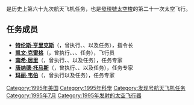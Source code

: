 {{noteTA
|G1=Aero
}}
{{Infobox spaceflight
| operator           = [[美国国家航空航天局|美国国家航空航天局]]
| name               = {{lang|en|STS-70}}
| insignia           = Sts-70-patch.png
| spacecraft         = [[發現號太空梭|發現號太空梭]]
| crew_size          = 5
| launch_site        = 佛罗里达州[[肯尼迪航天中心|肯尼迪航天中心]]<br />{{lang|en|LC 39B}}
| landing_site       = 佛罗里达州[[肯尼迪航天中心|肯尼迪航天中心]]<br />33号跑道
| launch_date        = 1995年7月13日<br />9:41:55{{lang|en|EST}}
| landing_date       = 1995年7月22日<br />8:02{{lang|en|EST}}
| mission_duration   = 8天22小时20分钟5秒
| launch_mass        = 
| landing_mass       = 
| payload_mass       = {{convert|20159|kg}}
| orbit_apoapsis     = 257千米
| orbit_periapsis    = 257千米
| apsis              = 地
| orbit_reference    = [[地心轨道|地心轨道]]
| orbit_regime       = [[近地轨道|近地轨道]]
| orbit_inclination  = 28.45°
| orbit_period       = 90.5分钟
| distance_travelled = 6,000,000千米

| crew_photo         = STS-70_crew.jpg

| crew_photo_caption = 后排左起：居里、韦伯<br />前排左起：克雷格、亨里克斯、托马斯
| next_mission       = [[File:Sts-69-patch.png|25px]] {{lang|en|[[STS-69|STS-69]]}}
| programme          = [[美國太空梭計劃|美國太空梭計劃]]
| previous_mission   = [[File:Sts-71-patch.png|25px]] {{lang|en|[[STS-71|STS-71]]}}
|}}

'''{{lang|en|STS-70}}'''是历史上第六十九次航天飞机任务，也是[[發現號太空梭|發現號太空梭]]的第二十一次太空飞行。

== 任务成员 ==
* '''[[特伦斯·亨里克斯|特伦斯·亨里克斯]]'''（{{lang|en|Terence T. Henricks}}，曾执行{{lang|en|[[STS-44|STS-44]]}}、{{lang|en|[[STS-55|STS-55]]}}、{{lang|en|STS-70}}以及{{lang|en|[[STS-78|STS-78]]}}任务），指令长
* '''[[凯文·克雷格|凯文·克雷格]]'''（{{lang|en|Kevin R. Kregel}}，曾执行{{lang|en|STS-70}}、{{lang|en|[[STS-78|STS-78]]}}、{{lang|en|[[STS-87|STS-87]]}}、{{lang|en|[[STS-99|STS-99]]}}任务），飞行员
* '''[[南希·居里|南希·居里]]'''（{{lang|en|Nancy J. Currie}}，曾执行{{lang|en|[[STS-57|STS-57]]}}、{{lang|en|STS-70}}、{{lang|en|[[STS-88|STS-88]]}}以及{{lang|en|[[STS-109|STS-109]]}}任务），任务专家
* '''[[唐纳德·托马斯|唐纳德·托马斯]]'''（{{lang|en|Donald A. Thomas}}，曾执行{{lang|en|[[STS-65|STS-65]]}}、{{lang|en|STS-70}}、{{lang|en|[[STS-83|STS-83]]}}以及{{lang|en|[[STS-94|STS-94]]}}任务），任务专家
* '''[[玛丽·韦伯|玛丽·韦伯]]'''（{{lang|en|Mary E. Weber}}，曾执行{{lang|en|STS-70}}以及{{lang|en|[[STS-101|STS-101]]}}任务），任务专家

{{发现号航天飞机}}

[[Category:1995年美国|Category:1995年美国]]
[[Category:1995年科學|Category:1995年科學]]
[[Category:发现号航天飞机任务|Category:发现号航天飞机任务]]
[[Category:1995年7月|Category:1995年7月]]
[[Category:1995年发射的太空飞行器|Category:1995年发射的太空飞行器]]